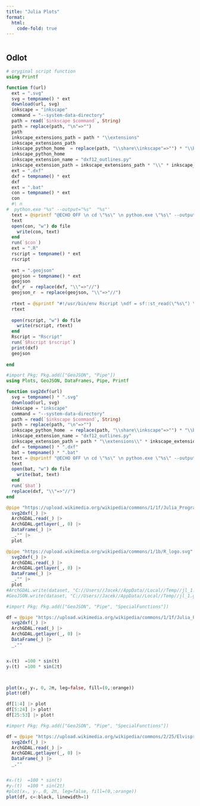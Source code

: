 ```yaml
---
title: "Julia Plots"
format:
  html:
    code-fold: true
---
```


```r
```

## Odlot

```julia
# oryginal script function
using Printf

function f(url)
  ext = ".svg"
  svg = tempname() * ext
  download(url, svg)
  inkscape = "inkscape"
  command = "--system-data-directory"
  path = read(`$inkscape $command`, String)
  path = replace(path, "\n"=>"")
  path
  inkscape_extensions_path = path * "\\extensions"
  inkscape_extensions_path
  inkscape_python_home  = replace(path, "\\share\\inkscape"=>"") * "\\bin"
  inkscape_python_home
  inkscape_extension_name = "dxf12_outlines.py"
  inkscape_extension_path = inkscape_extensions_path * "\\" * inkscape_extension_name 
  ext = ".dxf"
  dxf = tempname() * ext
  dxf
  ext = ".bat"
  con = tempname() * ext
  con
  #\ n 
#  python.exe "%s" --output="%s"  "%s"'
  text = @sprintf "@ECHO OFF \n cd \"%s\" \n python.exe \"%s\" --output=\"%s\" \"%s\"\n" inkscape_python_home inkscape_extension_path dxf svg
  text
  open(con, "w") do file
    write(con, text)
  end
  run(`$con`)
  ext = ".R"
  rscript = tempname() * ext
  rscript
  
  ext = ".geojson"
  geojson = tempname() * ext
  geojson
  dxf_r  = replace(dxf, "\\"=>"//")
  geojson_r  = replace(geojson, "\\"=>"//")
  
  rtext = @sprintf "#!/usr/bin/env Rscript \ndf = sf::st_read(\"%s\") \ndf = df[\"geometry\"] \nsf::st_write(df, dsn = \"%s\", layer = \"jl.geojson\", append = FALSE) \n" dxf_r geojson_r
  rtext
  
  open(rscript, "w") do file
    write(rscript, rtext)
  end
  Rscript = "Rscript"
  run(`$Rscript $rscript`)
  print(dxf)
  geojson
  
end

```


```julia
#import Pkg; Pkg.add(["GeoJSON", "Pipe"])
using Plots, GeoJSON, DataFrames, Pipe, Printf

function svg2dxf(url)
  svg = tempname() * ".svg"
  download(url, svg)
  inkscape = "inkscape"
  command = "--system-data-directory"
  path = read(`$inkscape $command`, String)
  path = replace(path, "\n"=>"")
  inkscape_python_home  = replace(path, "\\share\\inkscape"=>"") * "\\bin"
  inkscape_extension_name = "dxf12_outlines.py"
  inkscape_extension_path = path * "\\extensions\\" * inkscape_extension_name 
  dxf = tempname() * ".dxf"
  bat = tempname() * ".bat"
  text = @sprintf "@ECHO OFF \n cd \"%s\" \n python.exe \"%s\" --output=\"%s\" \"%s\"\n" inkscape_python_home inkscape_extension_path dxf svg
  text
  open(bat, "w") do file
    write(bat, text)
  end
  run(`$bat`)
  replace(dxf, "\\"=>"//")
end

@pipe "https://upload.wikimedia.org/wikipedia/commons/1/1f/Julia_Programming_Language_Logo.svg" |>
  svg2dxf(_) |> 
  ArchGDAL.read(_) |>
  ArchGDAL.getlayer(_, 0) |>
  DataFrame(_) |>
  _."" |> 
  plot
```





```julia
@pipe "https://upload.wikimedia.org/wikipedia/commons/1/1b/R_logo.svg" |>
  svg2dxf(_) |> 
  ArchGDAL.read(_) |>
  ArchGDAL.getlayer(_, 0) |>
  DataFrame(_) |>
  _."" |> 
  plot
#ArchGDAL.write(dataset, "C://Users//Jacek//AppData//Local//Temp//jl_1.geojson")
#GeoJSON.write(dataset, "C://Users//Jacek//AppData//Local//Temp//jl_1.geojson")
```


```julia
#import Pkg; Pkg.add(["GeoJSON", "Pipe", "SpecialFunctions"])

df = @pipe "https://upload.wikimedia.org/wikipedia/commons/1/1f/Julia_Programming_Language_Logo.svg" |>
  svg2dxf(_) |> 
  ArchGDAL.read(_) |>
  ArchGDAL.getlayer(_, 0) |>
  DataFrame(_) |>
  _."" 


xₜ(t)  =100 * sin(t)
yₜ(t)  =100 * sin(2t)



plot(xₜ, yₜ, 0, 2π, leg=false, fill=(0,:orange))
plot!(df)

```


```julia
df[1:4] |> plot
df[5:24] |> plot!
df[25:53] |> plot!
```
```julia
#import Pkg; Pkg.add(["GeoJSON", "Pipe", "SpecialFunctions"])

df = @pipe "https://upload.wikimedia.org/wikipedia/commons/2/25/Elvispresley-logo.svg" |>
  svg2dxf(_) |> 
  ArchGDAL.read(_) |>
  ArchGDAL.getlayer(_, 0) |>
  DataFrame(_) |>
  _."" 


#xₜ(t)  =100 * sin(t)
#yₜ(t)  =100 * sin(2t)
#plot(xₜ, yₜ, 0, 2π, leg=false, fill=(0,:orange))
plot(df, c=:black, linewidth=1)

```